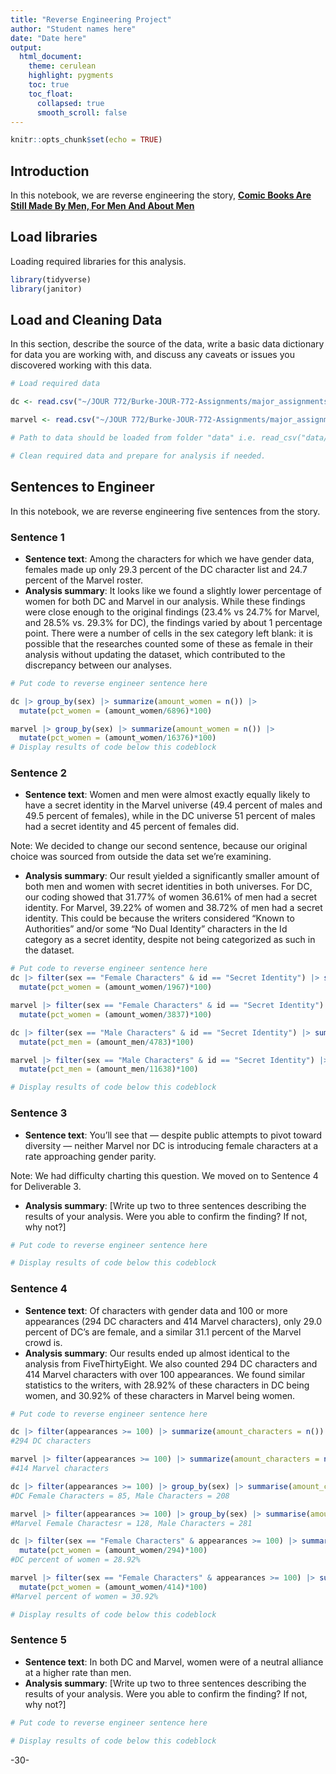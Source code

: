 ```yaml
---
title: "Reverse Engineering Project"
author: "Student names here"
date: "Date here"
output:
  html_document:
    theme: cerulean
    highlight: pygments
    toc: true
    toc_float:
      collapsed: true
      smooth_scroll: false
---
```


```r
knitr::opts_chunk$set(echo = TRUE)
```

## Introduction

In this notebook, we are reverse engineering the story, [**Comic Books Are Still Made By Men, For Men And About Men**](https://fivethirtyeight.com/features/women-in-comic-books/)

## Load libraries

Loading required libraries for this analysis.

```r
library(tidyverse)
library(janitor)
```

## Load and Cleaning Data

In this section, describe the source of the data, write a basic data dictionary for data you are working with, and discuss any caveats or issues you discovered working with this data.

```r
# Load required data

dc <- read.csv("~/JOUR 772/Burke-JOUR-772-Assignments/major_assignments/reverse_engineering/data/dc-wikia-data.csv") |> clean_names()

marvel <- read.csv("~/JOUR 772/Burke-JOUR-772-Assignments/major_assignments/reverse_engineering/data/marvel-wikia-data.csv") |> clean_names()

# Path to data should be loaded from folder "data" i.e. read_csv("data/name_of_data.csv")

# Clean required data and prepare for analysis if needed. 


```

## Sentences to Engineer

In this notebook, we are reverse engineering five sentences from the story.

### Sentence 1

-   **Sentence text**: Among the characters for which we have gender data, females made up only 29.3 percent of the DC character list and 24.7 percent of the Marvel roster. 
-   **Analysis summary**: It looks like we found a slightly lower percentage of women for both DC and Marvel in our analysis. While these findings were close enough to the original findings (23.4% vs 24.7% for Marvel, and 28.5% vs. 29.3% for DC), the findings varied by about 1 percentage point. There were a number of cells in the sex category left blank: it is possible that the researches counted some of these as female in their analysis without updating the dataset, which contributed to the discrepancy between our analyses.

```r
# Put code to reverse engineer sentence here

dc |> group_by(sex) |> summarize(amount_women = n()) |> 
  mutate(pct_women = (amount_women/6896)*100)

marvel |> group_by(sex) |> summarize(amount_women = n()) |> 
  mutate(pct_women = (amount_women/16376)*100)
# Display results of code below this codeblock

```

### Sentence 2

-   **Sentence text**: Women and men were almost exactly equally likely to have a secret identity in the Marvel universe (49.4 percent of males and 49.5 percent of females), while in the DC universe 51 percent of males had a secret identity and 45 percent of females did.

Note: We decided to change our second sentence, because our original choice was sourced from outside the data set we're examining.

-   **Analysis summary**: Our result yielded a significantly smaller amount of both men and women with secret identities in both universes. For DC, our coding showed that 31.77% of women 36.61% of men had a secret identity. For Marvel, 39.22% of women and 38.72% of men had a secret identity. This could be because the writers considered "Known to Authorities" and/or some "No Dual Identity" characters in the Id category as a secret identity, despite not being categorized as such in the dataset.

```r
# Put code to reverse engineer sentence here
dc |> filter(sex == "Female Characters" & id == "Secret Identity") |> summarize(amount_women = n()) |> 
  mutate(pct_women = (amount_women/1967)*100)

marvel |> filter(sex == "Female Characters" & id == "Secret Identity") |> summarize(amount_women = n()) |> 
  mutate(pct_women = (amount_women/3837)*100)

dc |> filter(sex == "Male Characters" & id == "Secret Identity") |> summarize(amount_men = n()) |> 
  mutate(pct_men = (amount_men/4783)*100)

marvel |> filter(sex == "Male Characters" & id == "Secret Identity") |> summarize(amount_men = n()) |> 
  mutate(pct_men = (amount_men/11638)*100)

# Display results of code below this codeblock

```

### Sentence 3

-   **Sentence text**: You’ll see that — despite public attempts to pivot toward diversity — neither Marvel nor DC is introducing female characters at a rate approaching gender parity. 

Note: We had difficulty charting this question. We moved on to Sentence 4 for Deliverable 3.

-   **Analysis summary**: [Write up two to three sentences describing the results of your analysis. Were you able to confirm the finding? If not, why not?]

```r
# Put code to reverse engineer sentence here

# Display results of code below this codeblock
```

### Sentence 4

-   **Sentence text**: Of characters with gender data and 100 or more appearances (294 DC characters and 414 Marvel characters), only 29.0 percent of DC’s are female, and a similar 31.1 percent of the Marvel crowd is. 
-   **Analysis summary**: Our results ended up almost identical to the analysis from FiveThirtyEight. We also counted 294 DC characters and 414 Marvel characters with over 100 appearances. We found similar statistics to the writers, with 28.92% of these characters in DC being women, and 30.92% of these characters in Marvel being women.

```r
# Put code to reverse engineer sentence here

dc |> filter(appearances >= 100) |> summarize(amount_characters = n()) 
#294 DC characters

marvel |> filter(appearances >= 100) |> summarize(amount_characters = n()) 
#414 Marvel characters

dc |> filter(appearances >= 100) |> group_by(sex) |> summarise(amount_characters = n()) 
#DC Female Characters = 85, Male Characters = 208

marvel |> filter(appearances >= 100) |> group_by(sex) |> summarise(amount_characters = n()) 
#Marvel Female Charactesr = 128, Male Characters = 281

dc |> filter(sex == "Female Characters" & appearances >= 100) |> summarize(amount_women = n()) |> 
  mutate(pct_women = (amount_women/294)*100)
#DC percent of women = 28.92%

marvel |> filter(sex == "Female Characters" & appearances >= 100) |> summarize(amount_women = n()) |> 
  mutate(pct_women = (amount_women/414)*100)
#Marvel percent of women = 30.92%

# Display results of code below this codeblock

```

### Sentence 5

-   **Sentence text**: In both DC and Marvel, women were of a neutral alliance at a higher rate than men.
-   **Analysis summary**: [Write up two to three sentences describing the results of your analysis. Were you able to confirm the finding? If not, why not?]

```r
# Put code to reverse engineer sentence here

# Display results of code below this codeblock

```

-30-
